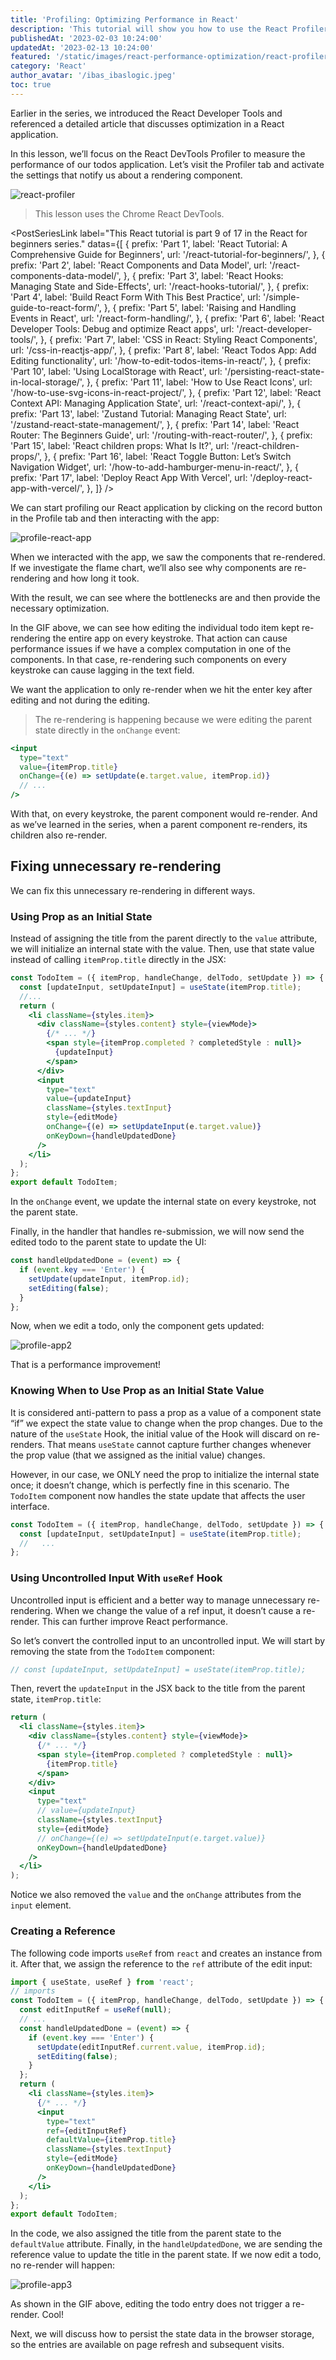```yaml
---
title: 'Profiling: Optimizing Performance in React'
description: 'This tutorial will show you how to use the React Profiler to profile and optimize your React components.'
publishedAt: '2023-02-03 10:24:00'
updatedAt: '2023-02-13 10:24:00'
featured: '/static/images/react-performance-optimization/react-profiler.png'
category: 'React'
author_avatar: '/ibas_ibaslogic.jpeg'
toc: true
---
```


Earlier in the series, we introduced the React Developer Tools and referenced a detailed article that discusses optimization in a React application. 

In this lesson, we’ll focus on the React DevTools Profiler to measure the performance of our todos application. Let’s visit the Profiler tab and activate the settings that notify us about a rendering component.

![react-profiler](/static/images/react-performance-optimization/react-profiler.png)

> This lesson uses the Chrome React DevTools.

<PostSeriesLink
  label="This React tutorial is part 9 of 17 in the React for beginners series."
  datas={[
    {
      prefix: 'Part 1',
      label: 'React Tutorial: A Comprehensive Guide for Beginners',
      url: '/react-tutorial-for-beginners/',
    },
    {
      prefix: 'Part 2',
      label: 'React Components and Data Model',
      url: '/react-components-data-model/',
    },
    {
      prefix: 'Part 3',
      label: 'React Hooks: Managing State and Side-Effects',
      url: '/react-hooks-tutorial/',
    },
    {
      prefix: 'Part 4',
      label: 'Build React Form With This Best Practice',
      url: '/simple-guide-to-react-form/',
    },
    {
      prefix: 'Part 5',
      label: 'Raising and Handling Events in React',
      url: '/react-form-handling/',
    },
    {
      prefix: 'Part 6',
      label: 'React Developer Tools: Debug and optimize React apps',
      url: '/react-developer-tools/',
    },
    {
      prefix: 'Part 7',
      label: 'CSS in React: Styling React Components',
      url: '/css-in-reactjs-app/',
    },
    {
      prefix: 'Part 8',
      label: 'React Todos App: Add Editing functionality',
      url: '/how-to-edit-todos-items-in-react/',
    },
    {
      prefix: 'Part 10',
      label: 'Using LocalStorage with React',
      url: '/persisting-react-state-in-local-storage/',
    },
    {
      prefix: 'Part 11',
      label: 'How to Use React Icons',
      url: '/how-to-use-svg-icons-in-react-project/',
    },
    {
      prefix: 'Part 12',
      label: 'React Context API: Managing Application State',
      url: '/react-context-api/',
    },
    {
      prefix: 'Part 13',
      label: 'Zustand Tutorial: Managing React State',
      url: '/zustand-react-state-management/',
    },
    {
      prefix: 'Part 14',
      label: 'React Router: The Beginners Guide',
      url: '/routing-with-react-router/',
    },
    {
      prefix: 'Part 15',
      label: 'React children props: What Is It?',
      url: '/react-children-props/',
    },
    {
      prefix: 'Part 16',
      label: 'React Toggle Button: Let’s Switch Navigation Widget',
      url: '/how-to-add-hamburger-menu-in-react/',
    },
    {
      prefix: 'Part 17',
      label: 'Deploy React App With Vercel',
      url: '/deploy-react-app-with-vercel/',
    },
  ]}
/>

We can start profiling our React application by clicking on the record button in the Profile tab and then interacting with the app: 

![profile-react-app](/static/images/react-performance-optimization/profile-react-app.gif)

When we interacted with the app, we saw the components that re-rendered. If we investigate the flame chart, we’ll also see why components are re-rendering and how long it took. 

With the result, we can see where the bottlenecks are and then provide the necessary optimization.

In the GIF above, we can see how editing the individual todo item kept re-rendering the entire app on every keystroke. That action can cause performance issues if we have a complex computation in one of the components. In that case, re-rendering such components on every keystroke can cause lagging in the text field.

We want the application to only re-render when we hit the enter key after editing and not during the editing. 

> The re-rendering is happening because we were editing the parent state directly in the `onChange` event:

```jsx {4} showLineNumbers
<input
  type="text"
  value={itemProp.title}
  onChange={(e) => setUpdate(e.target.value, itemProp.id)}
  // ...
/>
```
With that, on every keystroke, the parent component would re-render. And as we’ve learned in the series, when a parent component re-renders, its children also re-render.

## Fixing unnecessary re-rendering

We can fix this unnecessary re-rendering in different ways.

### Using Prop as an Initial State

Instead of assigning the title from the parent directly to the `value` attribute, we will initialize an internal state with the value. Then, use that state value instead of calling `itemProp.title` directly in the JSX:

```jsx {2,9,14,17} showLineNumbers
const TodoItem = ({ itemProp, handleChange, delTodo, setUpdate }) => {
  const [updateInput, setUpdateInput] = useState(itemProp.title);
  //...
  return (
    <li className={styles.item}>
      <div className={styles.content} style={viewMode}>
        {/* ... */}
        <span style={itemProp.completed ? completedStyle : null}>
          {updateInput}
        </span>
      </div>
      <input
        type="text"
        value={updateInput}
        className={styles.textInput}
        style={editMode}   
        onChange={(e) => setUpdateInput(e.target.value)}
        onKeyDown={handleUpdatedDone}
      />
    </li>
  );
};
export default TodoItem;
```
In the `onChange` event, we update the internal state on every keystroke, not the parent state. 

Finally, in the handler that handles re-submission, we will now send the edited todo to the parent state to update the UI:

```jsx {3} showLineNumbers
const handleUpdatedDone = (event) => {
  if (event.key === 'Enter') {
    setUpdate(updateInput, itemProp.id);
    setEditing(false);
  }
};
```
Now, when we edit a todo, only the component gets updated:

![profile-app2](/static/images/react-performance-optimization/profile-app2.gif)

That is a performance improvement!

### Knowing When to Use Prop as an Initial State Value 

It is considered anti-pattern to pass a prop as a value of a component state “if” we expect the state value to change when the prop changes. Due to the nature of the `useState` Hook, the initial value of the Hook will discard on re-renders. That means `useState` cannot capture further changes whenever the prop value (that we assigned as the initial value) changes. 

However, in our case, we ONLY need the prop to initialize the internal state once; it doesn’t change, which is perfectly fine in this scenario. The `TodoItem` component now handles the state update that affects the user interface. 

```jsx showLineNumbers
const TodoItem = ({ itemProp, handleChange, delTodo, setUpdate }) => {
  const [updateInput, setUpdateInput] = useState(itemProp.title);
  //   ...
};
```

### Using Uncontrolled Input With `useRef` Hook

Uncontrolled input is efficient and a better way to manage unnecessary re-rendering. When we change the value of a ref input, it doesn’t cause a re-render. This can further improve React performance.

So let’s convert the controlled input to an uncontrolled input. We will start by removing the state from the `TodoItem` component:

```jsx
// const [updateInput, setUpdateInput] = useState(itemProp.title);
```
Then, revert the `updateInput` in the JSX back to the title from the parent state, `itemProp.title`: 

```jsx {6,11,14} showLineNumbers
return (
  <li className={styles.item}>
    <div className={styles.content} style={viewMode}>
      {/* ... */}
      <span style={itemProp.completed ? completedStyle : null}>
        {itemProp.title}
      </span>
    </div>
    <input
      type="text"
      // value={updateInput}
      className={styles.textInput}
      style={editMode}
      // onChange={(e) => setUpdateInput(e.target.value)}
      onKeyDown={handleUpdatedDone}
    />
  </li>
);
```
Notice we also removed the `value` and the `onChange` attributes from the `input` element.

### Creating a Reference

The following code imports `useRef` from `react` and creates an instance from it. After that, we assign the reference to the `ref` attribute of the edit input:

```jsx {1,4,8,17-18} showLineNumbers
import { useState, useRef } from 'react';
// imports
const TodoItem = ({ itemProp, handleChange, delTodo, setUpdate }) => {
  const editInputRef = useRef(null);
  // ...
  const handleUpdatedDone = (event) => {
    if (event.key === 'Enter') {
      setUpdate(editInputRef.current.value, itemProp.id);
      setEditing(false);
    }
  };
  return (
    <li className={styles.item}>
      {/* ... */}
      <input
        type="text"
        ref={editInputRef}
        defaultValue={itemProp.title}
        className={styles.textInput}
        style={editMode}
        onKeyDown={handleUpdatedDone}
      />
    </li>
  );
};
export default TodoItem;
```
In the code, we also assigned the title from the parent state to the `defaultValue` attribute. Finally, in the `handleUpdatedDone`, we are sending the reference value to update the title in the parent state. If we now edit a todo, no re-render will happen:

![profile-app3](/static/images/react-performance-optimization/profile-app3.gif)

As shown in the GIF above, editing the todo entry does not trigger a re-render. Cool!

Next, we will discuss how to persist the state data in the browser storage, so the entries are available on page refresh and subsequent visits.

<PostNextUnit
  heading="Next part: Using LocalStorage with React"
  btnLabel="continue"
  url="/persisting-react-state-in-local-storage/"
/>